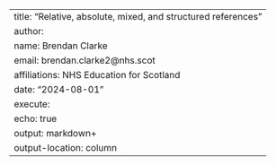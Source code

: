 ---
title: "Relative, absolute, mixed, and structured references"
author:
    name: Brendan Clarke
    email: brendan.clarke2@nhs.scot
    affiliations: NHS Education for Scotland
date: "2024-08-01"
execute: 
  echo: true
output: markdown+
output-location: column
---